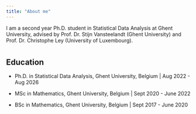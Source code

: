 ```yaml
---
title: "About me"
---
```


I am a second year Ph.D. student in Statistical Data Analysis at Ghent University, advised by Prof. Dr. Stijn Vansteelandt (Ghent University) and Prof. Dr. Christophe Ley (University of Luxembourg).

# 

## Education

-   Ph.D. in Statistical Data Analysis, Ghent University, Belgium \| Aug 2022 - Aug 2026

-   MSc in Mathematics, Ghent University, Belgium \| Sept 2020 - June 2022

-   BSc in Mathematics, Ghent University, Belgium \| Sept 2017 - June 2020

## 

## 
